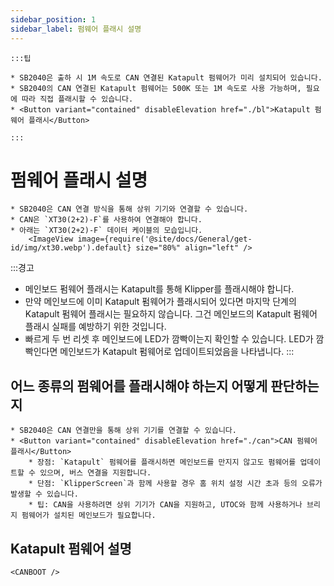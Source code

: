 ```yaml
---
sidebar_position: 1
sidebar_label: 펌웨어 플래시 설명
---
```





    :::팁

    * SB2040은 출하 시 1M 속도로 CAN 연결된 Katapult 펌웨어가 미리 설치되어 있습니다.
    * SB2040의 CAN 연결된 Katapult 펌웨어는 500K 또는 1M 속도로 사용 가능하며, 필요에 따라 직접 플래시할 수 있습니다.
    * <Button variant="contained" disableElevation href="./bl">Katapult 펌웨어 플래시</Button>
    
    :::

# 펌웨어 플래시 설명

    * SB2040은 CAN 연결 방식을 통해 상위 기기와 연결할 수 있습니다.
    * CAN은 `XT30(2+2)-F`를 사용하여 연결해야 합니다.
    * 아래는 `XT30(2+2)-F` 데이터 케이블의 모습입니다.
        <ImageView image={require('@site/docs/General/get-id/img/xt30.webp').default} size="80%" align="left" />

:::경고
* 메인보드 펌웨어 플래시는 Katapult를 통해 Klipper를 플래시해야 합니다.
* 만약 메인보드에 이미 Katapult 펌웨어가 플래시되어 있다면 마지막 단계의 Katapult 펌웨어 플래시는 필요하지 않습니다. 그건 메인보드의 Katapult 펌웨어 플래시 실패를 예방하기 위한 것입니다.
* 빠르게 두 번 리셋 후 메인보드에 LED가 깜빡이는지 확인할 수 있습니다. LED가 깜빡인다면 메인보드가 Katapult 펌웨어로 업데이트되었음을 나타냅니다.
:::

## 어느 종류의 펌웨어를 플래시해야 하는지 어떻게 판단하는지

    * SB2040은 CAN 연결만을 통해 상위 기기를 연결할 수 있습니다.
    * <Button variant="contained" disableElevation href="./can">CAN 펌웨어 플래시</Button>
        * 장점: `Katapult` 펌웨어를 플래시하면 메인보드를 만지지 않고도 펌웨어를 업데이트할 수 있으며, 버스 연결을 지원합니다.
        * 단점: `KlipperScreen`과 함께 사용할 경우 홈 위치 설정 시간 초과 등의 오류가 발생할 수 있습니다.
        * 팁: CAN을 사용하려면 상위 기기가 CAN을 지원하고, UTOC와 함께 사용하거나 브리지 펌웨어가 설치된 메인보드가 필요합니다.


## Katapult 펌웨어 설명

    <CANBOOT />